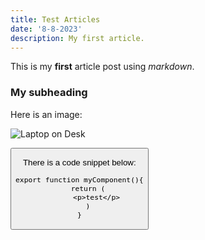 ```yaml
---
title: Test Articles
date: '8-8-2023'
description: My first article.
---
```


This is my **first** article post using *markdown*.

### My subheading
Here is an image:

![Laptop on Desk](/articles/test-article/photo.png)

<Button text="my button"/>

There is a code snippet below:
```
export function myComponent(){
    return (
        <p>test</p>
    )
}
```
